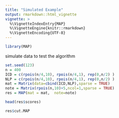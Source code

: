 ```yaml
---
title: "Simulated Example"
output: rmarkdown::html_vignette
vignette: >
  %\VignetteIndexEntry{MAP}
  %\VignetteEngine{knitr::rmarkdown}
  %\VignetteEncoding{UTF-8}
---
```


```r
library(MAP)
```

simulate data to test the algorithm

```r
set.seed(123)
n = 400
ICD = c(rpois(n/4,10), rpois(n/4,1), rep(0,n/2) )
NLP = c(rpois(n/4,10), rpois(n/4,1), rep(0,n/2) )
mat = Matrix(data=cbind(ICD,NLP),sparse = TRUE)
note = Matrix(rpois(n,10)+5,ncol=1,sparse = TRUE)
res = MAP(mat = mat,  note=note)
```

```r
head(res$scores)
```

```r
res$cut.MAP
```
